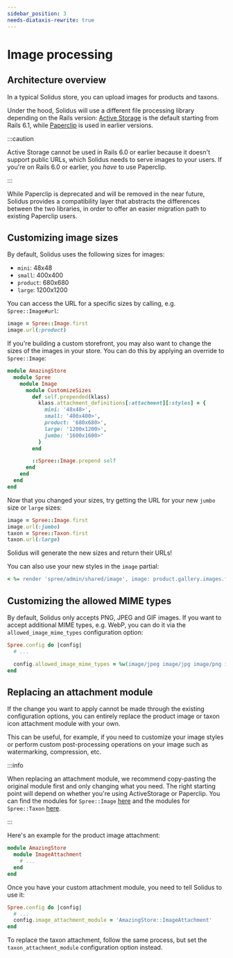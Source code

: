 ```yaml
---
sidebar_position: 3
needs-diataxis-rewrite: true
---
```


# Image processing

## Architecture overview

In a typical Solidus store, you can upload images for products and taxons.

Under the hood, Solidus will use a different file processing library depending on the Rails
version: [Active Storage](https://edgeguides.rubyonrails.org/active_storage_overview.html) is the
default starting from Rails 6.1,
while [Paperclip](https://github.com/thoughtbot/paperclip#paperclip) is used in earlier versions.

:::caution

Active Storage cannot be used in Rails 6.0 or earlier because it doesn't support public URLs, which
Solidus needs to serve images to your users. If you're on Rails 6.0 or earlier, you _have_ to use
Paperclip.

:::

While Paperclip is deprecated and will be removed in the near future, Solidus provides a
compatibility layer that abstracts the differences between the two libraries, in order to offer an
easier migration path to existing Paperclip users.

## Customizing image sizes

By default, Solidus uses the following sizes for images:

* `mini`: 48x48
* `small`: 400x400
* `product`: 680x680
* `large`: 1200x1200

You can access the URL for a specific sizes by calling, e.g. `Spree::Image#url`:

```ruby
image = Spree::Image.first
image.url(:product)
```

If you're building a custom storefront, you may also want to change the sizes of the images in your
store. You can do this by applying an override to `Spree::Image`:

```ruby title="app/overrides/amazing\_store/spree/image/customize\_sizes.rb"
module AmazingStore
  module Spree
    module Image
      module CustomizeSizes
        def self.prepended(klass)
          klass.attachment_definitions[:attachment][:styles] = {
            mini: '48x48>',
            small: '400x400>',
            product: '680x680>',
            large: '1200x1200>',
            jumbo: '1600x1600>'
          }
        end

        ::Spree::Image.prepend self
      end
    end
  end
end
```

Now that you changed your sizes, try getting the URL for your new `jumbo` size or `large` sizes:

```ruby
image = Spree::Image.first
image.url(:jumbo)
taxon = Spree::Taxon.first
taxon.url(:large)
```

Solidus will generate the new sizes and return their URLs!

You can also use your new styles in the `image` partial:

```ruby
< %= render 'spree/admin/shared/image', image: product.gallery.images.first, size: :jumbo %>
```

## Customizing the allowed MIME types

By default, Solidus only accepts PNG, JPEG and GIF images. If you want to accept additional MIME
types, e.g. WebP, you can do it via the `allowed_image_mime_types` configuration option:

```ruby title="config/initializers/spree.rb"
Spree.config do |config|
  # ...

  config.allowed_image_mime_types = %w(image/jpeg image/jpg image/png image/gif image/webp).freeze
end
```

## Replacing an attachment module

If the change you want to apply cannot be made through the existing configuration options, you can
entirely replace the product image or taxon icon attachment module with your own.

This can be useful, for example, if you need to customize your image styles or perform custom
post-processing operations on your image such as watermarking, compression, etc.

:::info

When replacing an attachment module, we recommend copy-pasting the original module first and only
changing what you need. The right starting point will depend on whether you're using ActiveStorage
or Paperclip. You can find the modules
for `Spree::Image` [here](https://github.com/solidusio/solidus/tree/v3.0/core/app/models/spree/image)
and the modules
for `Spree::Taxon` [here](https://github.com/solidusio/solidus/tree/v3.0/core/app/models/spree/taxon).

:::

Here's an example for the product image attachment:

```ruby title="app/models/amazing\_store/image\_attachment.rb"
module AmazingStore
  module ImageAttachment
    # ...
  end
end
```

Once you have your custom attachment module, you need to tell Solidus to use it:

```ruby title="config/initializers/spree.rb"
Spree.config do |config|
  # ...
  config.image_attachment_module = 'AmazingStore::ImageAttachment'
end
```

To replace the taxon attachment, follow the same process, but set the `taxon_attachment_module`
configuration option instead.

